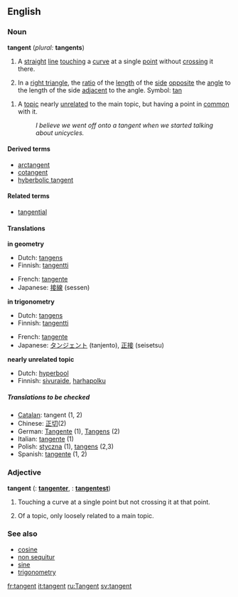 ==English==
===Noun===
'''tangent''' (''plural:'' '''tangents''')

#{{geometry}} A [[straight]] [[line]] [[touching]] a [[curve]] at a single [[point]] without [[crossing]] it there.
#{{trigonometry}} In a [[right triangle]], the [[ratio]] of the [[length]] of the [[side]] [[opposite]] the [[angle]] to the length of the side [[adjacent]] to the angle. Symbol: [[tan]]
<!--This definition equivalent to the one above; it does not define a new sense of the word
#{{mathematics}} The ratio of the [[sine]] to the [[cosine]], in either the [[real]] or [[complex]] [[number]]s.-->
#A [[topic]] nearly [[unrelated]] to the main topic, but having a point in [[common]] with it.
#:''I believe we went off onto a tangent when we started talking about unicycles.''

====Derived terms====
*[[arctangent]]
*[[cotangent]]
*[[hyberbolic tangent]]

====Related terms====
*[[tangential]]

====Translations====

'''in geometry'''
{{top}}
*Dutch: [[tangens]]
*Finnish: [[tangentti]]
{{mid}}
*French: [[tangente]] {{f}}
*Japanese: [[接線]] (sessen)
{{bottom}}

'''in trigonometry'''
{{top}}
*Dutch: [[tangens]]
*Finnish: [[tangentti]]
{{mid}}
*French: [[tangente]] {{f}}
*Japanese: [[タンジェント]] (tanjento), [[正接]] (seisetsu)
{{bottom}}

'''nearly unrelated topic'''
{{top}}
*Dutch: [[hyperbool]] {{f}}
*Finnish: [[sivuraide]], [[harhapolku]]
{{mid}}
{{bottom}}

=====Translations to be checked=====
{{checktrans}}
<!--Remove this section once all of the translations below have been moved into the tables above.-->

*[[Catalan]]: tangent {{f}} (1, 2)
*Chinese: [[正切]](2)
*German: [[Tangente]] {{f}} (1), [[Tangens]] {{m}} (2)
*Italian: [[tangente]] {{f}} (1)
*Polish: [[styczna]] {{f}} (1), [[tangens]] {{m}} (2,3)
*Spanish: [[tangente]] {{f}} (1, 2)

===Adjective===
'''tangent'''  ({{compar}}: '''[[tangenter]]''', {{superl}}: '''[[tangentest]]''')

#{{geometry}} Touching a curve at a single point but not crossing it at that point.
#Of a topic, only loosely related to a main topic.

===See also===
*[[cosine]]
*[[non sequitur]]
*[[sine]]
*[[trigonometry]]
[[fr:tangent]]
[[it:tangent]]
[[ru:Tangent]]
[[sv:tangent]]